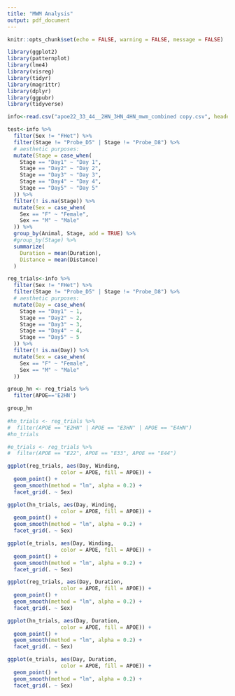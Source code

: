 ```yaml
---
title: "MWM Analysis"
output: pdf_document
---
```


```r
knitr::opts_chunk$set(echo = FALSE, warning = FALSE, message = FALSE)

library(ggplot2)
library(patternplot)
library(lme4)
library(visreg)
library(tidyr)
library(magrittr) 
library(dplyr)
library(ggpubr)
library(tidyverse)

info<-read.csv("apoe22_33_44__2HN_3HN_4HN_mwm_combined copy.csv", header=TRUE)

test<-info %>% 
  filter(Sex != "FHet") %>% 
  filter(Stage != "Probe_D5" | Stage != "Probe_D8") %>% 
  # aesthetic purposes:
  mutate(Stage = case_when( 
    Stage == "Day1" ~ "Day 1",
    Stage == "Day2" ~ "Day 2",
    Stage == "Day3" ~ "Day 3",
    Stage == "Day4" ~ "Day 4",
    Stage == "Day5" ~ "Day 5"
  )) %>% 
  filter(! is.na(Stage)) %>% 
  mutate(Sex = case_when(
    Sex == "F" ~ "Female",
    Sex == "M" ~ "Male"
  )) %>% 
  group_by(Animal, Stage, add = TRUE) %>% 
  #group_by(Stage) %>% 
  summarize(
    Duration = mean(Duration),
    Distance = mean(Distance)
  )

reg_trials<-info %>% 
  filter(Sex != "FHet") %>% 
  filter(Stage != "Probe_D5" | Stage != "Probe_D8") %>% 
  # aesthetic purposes:
  mutate(Day = case_when( 
    Stage == "Day1" ~ 1,
    Stage == "Day2" ~ 2,
    Stage == "Day3" ~ 3,
    Stage == "Day4" ~ 4,
    Stage == "Day5" ~ 5
  )) %>% 
  filter(! is.na(Day)) %>% 
  mutate(Sex = case_when(
    Sex == "F" ~ "Female",
    Sex == "M" ~ "Male"
  )) 

group_hn <- reg_trials %>% 
  filter(APOE=='E2HN')

group_hn
  
#hn_trials <- reg_trials %>% 
#  filter(APOE == "E2HN" | APOE == "E3HN" | APOE == "E4HN")
#hn_trials

#e_trials <- reg_trials %>% 
#  filter(APOE == "E22", APOE == "E33", APOE == "E44")
```

```r
ggplot(reg_trials, aes(Day, Winding, 
                 color = APOE, fill = APOE)) +
  geom_point() +
  geom_smooth(method = "lm", alpha = 0.2) +
  facet_grid(. ~ Sex) 

ggplot(hn_trials, aes(Day, Winding, 
                 color = APOE, fill = APOE)) +
  geom_point() +
  geom_smooth(method = "lm", alpha = 0.2) +
  facet_grid(. ~ Sex) 

ggplot(e_trials, aes(Day, Winding, 
                 color = APOE, fill = APOE)) +
  geom_point() +
  geom_smooth(method = "lm", alpha = 0.2) +
  facet_grid(. ~ Sex) 
```

```r
ggplot(reg_trials, aes(Day, Duration, 
                 color = APOE, fill = APOE)) +
  geom_point() +
  geom_smooth(method = "lm", alpha = 0.2) +
  facet_grid(. ~ Sex)

ggplot(hn_trials, aes(Day, Duration, 
                 color = APOE, fill = APOE)) +
  geom_point() +
  geom_smooth(method = "lm", alpha = 0.2) +
  facet_grid(. ~ Sex)

ggplot(e_trials, aes(Day, Duration, 
                 color = APOE, fill = APOE)) +
  geom_point() +
  geom_smooth(method = "lm", alpha = 0.2) +
  facet_grid(. ~ Sex) 
```